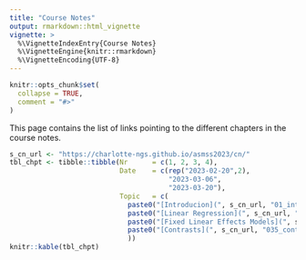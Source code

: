 ```yaml
---
title: "Course Notes"
output: rmarkdown::html_vignette
vignette: >
  %\VignetteIndexEntry{Course Notes}
  %\VignetteEngine{knitr::rmarkdown}
  %\VignetteEncoding{UTF-8}
---
```


```r
knitr::opts_chunk$set(
  collapse = TRUE,
  comment = "#>"
)
```

This page contains the list of links pointing to the different chapters in the course notes. 

```r
s_cn_url <- "https://charlotte-ngs.github.io/asmss2023/cn/"
tbl_chpt <- tibble::tibble(Nr      = c(1, 2, 3, 4),
                           Date    = c(rep("2023-02-20",2),
                                       "2023-03-06",
                                       "2023-03-20"),
                           Topic   = c(
                             paste0("[Introducion](", s_cn_url, "01_intro.pdf)", collapse = ""),
                             paste0("[Linear Regression](", s_cn_url, "02_regr.pdf)", collapse = ""),
                             paste0("[Fixed Linear Effects Models](", s_cn_url, "03_flem.pdf)", collapse = ""),
                             paste0("[Contrasts](", s_cn_url, "035_contrasts.pdf)", collapse = "")
                             ))
knitr::kable(tbl_chpt)
```

